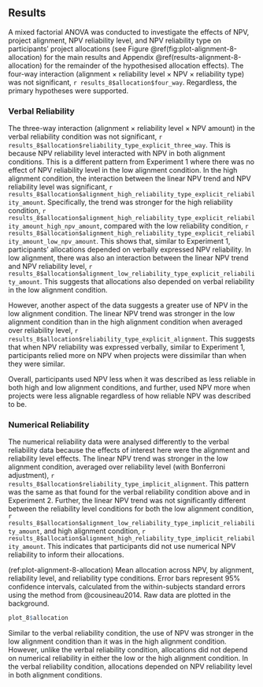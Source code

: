## Results

A mixed factorial ANOVA was conducted to investigate the effects of NPV, project
alignment, NPV reliability level, and NPV reliability type on participants'
project allocations (see Figure \@ref(fig:plot-alignment-8-allocation) for the
main results and Appendix \@ref(results-alignment-8-allocation) for the
remainder of the hypothesised allocation effects). The four-way interaction
(alignment $\times$ reliability level $\times$ NPV $\times$ reliability type)
was not significant, `r results_8$allocation$four_way`. Regardless,
the primary hypotheses were supported.

### Verbal Reliability

The three-way interaction (alignment $\times$ reliability level $\times$ NPV
amount) in the verbal reliability condition was not significant,
`r results_8$allocation$reliability_type_explicit_three_way`. This is
because NPV reliability level interacted with NPV in both alignment conditions.
This is a different pattern from Experiment 1 where there was no effect of NPV
reliability level in the low alignment condition. In the high alignment
condition, the interaction between the linear NPV trend and NPV reliability
level was significant,
`r results_8$allocation$alignment_high_reliability_type_explicit_reliability_amount`.
Specifically, the trend was stronger for the high reliability condition,
`r results_8$allocation$alignment_high_reliability_type_explicit_reliability_amount_high_npv_amount`,
compared with the low reliability condition,
`r results_8$allocation$alignment_high_reliability_type_explicit_reliability_amount_low_npv_amount`.
This shows that, similar to Experiment 1, participants' allocations depended on
verbally expressed NPV reliability. In low alignment, there was also an
interaction between the linear NPV trend and NPV reliability level,
`r results_8$allocation$alignment_low_reliability_type_explicit_reliability_amount`.
This suggests that allocations also depended on verbal reliability in the low
alignment condition.

However, another aspect of the data suggests a greater use of NPV in the low
alignment condition. The linear NPV trend was stronger in the low
alignment condition than in the high alignment condition when averaged over
reliability level,
`r results_8$allocation$reliability_type_explicit_alignment`. This
suggests that when NPV reliability was expressed verbally, similar to
Experiment 1, participants relied more on NPV when projects were dissimilar than
when they were similar.

Overall, participants used NPV less when it was described as less reliable in
both high and low alignment conditions, and further, used NPV more when projects
were less alignable regardless of how reliable NPV was described to be.

### Numerical Reliability

The numerical reliability data were analysed differently to the verbal
reliability data because the effects of interest here were the alignment and
reliability level effects. The linear NPV trend was stronger in the low
alignment condition, averaged over reliability level (with Bonferroni
adjustment),
`r results_8$allocation$reliability_type_implicit_alignment`. This
pattern was the same as that found for the verbal reliability condition above
and in Experiment 2. Further, the linear NPV trend was not significantly
different between the reliability level conditions for both the low alignment
condition,
`r results_8$allocation$alignment_low_reliability_type_implicit_reliability_amount`,
and high alignment condition,
`r results_8$allocation$alignment_high_reliability_type_implicit_reliability_amount`.
This indicates that participants did not use numerical NPV reliability to inform
their allocations.

(ref:plot-alignment-8-allocation) Mean allocation across NPV, by alignment, reliability level, and reliability type conditions. Error bars represent 95% confidence intervals, calculated from the within-subjects standard errors using the method from @cousineau2014. Raw data are plotted in the background.

```r
plot_8$allocation
```

Similar to the verbal reliability condition, the use of NPV was stronger in the
low alignment condition than it was in the high alignment condition. However,
unlike the verbal reliability condition, allocations did not depend on numerical
reliability in either the low or the high alignment condition. In the verbal
reliability condition, allocations depended on NPV reliability level in both
alignment conditions.
